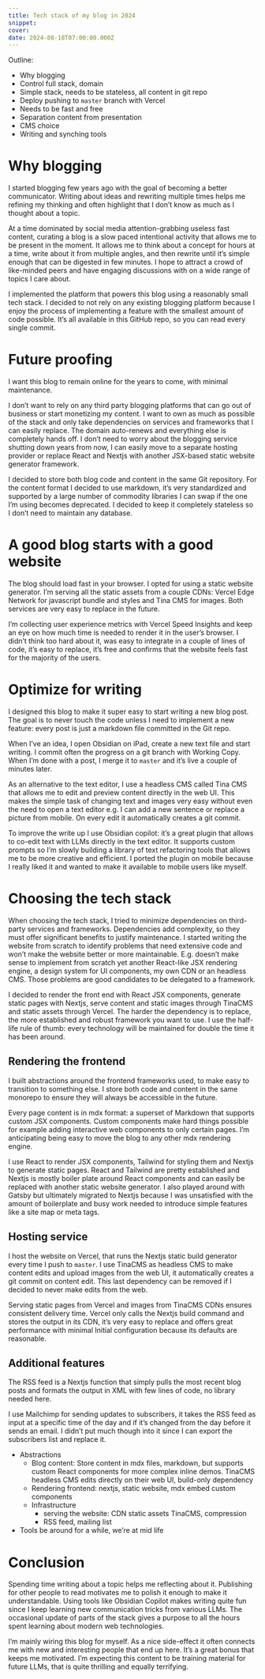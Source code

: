 ```yaml
---
title: Tech stack of my blog in 2024
snippet: 
cover: 
date: 2024-08-18T07:00:00.000Z
---
```

Outline:
- Why blogging
- Control full stack, domain
- Simple stack, needs to be stateless, all content in git repo
- Deploy pushing to `master` branch with Vercel
- Needs to be fast and free
- Separation content from presentation
- CMS choice
- Writing and synching tools

# Why blogging
I started blogging few years ago with the goal of becoming a better communicator. Writing about ideas and rewriting multiple times helps me refining my thinking and often highlight that I don’t know as much as I thought about a topic.

At a time dominated by social media attention-grabbing useless fast content, curating a blog is a slow paced intentional activity that allows me to be present in the moment. It allows me to think about a concept for hours at a time, write about it from multiple angles, and then rewrite until it’s simple enough that can be digested in few minutes. I hope to attract a crowd of like-minded peers and have engaging discussions with on a wide range of topics I care about.

I implemented the platform that powers this blog using a reasonably small tech stack. I decided to not rely on any existing blogging platform because I enjoy the process of implementing a feature with the smallest amount of code possible. It’s all available in this GitHub repo, so you can read every single commit.

# Future proofing
I want this blog to remain online for the years to come, with minimal maintenance.

I don’t want to rely on any third party blogging platforms that can go out of business or start monetizing my content. I want to own as much as possible of the stack and only take dependencies on services and frameworks that I can easily replace. The domain auto-renews and everything else is completely hands off. I don’t need to worry about the blogging service shutting down years from now, I can easily move to a separate hosting provider or replace React and Nextjs with another JSX-based static website generator framework.

I decided to store both blog code and content in the same Git repository. For the content format I decided to use markdown, it’s very standardized and supported by a large number of commodity libraries I can swap if the one I’m using becomes deprecated. I decided to keep it completely stateless so I don’t need to maintain any database.

# A good blog starts with a good website
The blog should load fast in your browser. I opted for using a static website generator. I’m serving all the static assets from a couple CDNs: Vercel Edge Network for javascript bundle and styles and Tina CMS for images. Both services are very easy to replace in the future.

I’m collecting user experience metrics with Vercel Speed Insights and keep an eye on how much time is needed to render it in the user’s browser. I didn’t think too hard about it, was easy to integrate in a couple of lines of code, it’s easy to replace, it’s free and confirms that the website feels fast for the majority of the users.

# Optimize for writing
I designed this blog to make it super easy to start writing a new blog post. The goal is to never touch the code unless I need to implement a new feature: every post is just a markdown file committed in the Git repo.

When I’ve an idea, I open Obsidian on iPad, create a new text file and start writing. I commit often the progress on a git branch with Working Copy. When I’m done with a post, I merge it to `master` and it’s live a couple of minutes later.

As an alternative to the text editor, I use a headless CMS called Tina CMS that allows me to edit and preview content directly in the web UI. This makes the simple task of changing text and images very easy without even the need to open a text editor e.g. I can add a new sentence or replace a picture from mobile. On every edit it automatically creates a git commit.

To improve the write up I use Obsidian copilot: it’s a great plugin that allows to co-edit text with LLMs directly in the text editor. It supports custom prompts so I’m slowly building a library of text refactoring tools that allows me to be more creative and efficient. I ported the plugin on mobile because I really liked it and wanted to make it available to mobile users like myself.

# Choosing the tech stack
When choosing the tech stack, I tried to minimize dependencies on third-party services and frameworks. Dependencies add complexity, so they must offer significant benefits to justify maintenance. I started writing the website from scratch to identify problems that need extensive code and won’t make the website better or more maintainable. E.g. doesn’t make sense to implement from scratch yet another React-like JSX rendering engine, a design system for UI components, my own CDN or an headless CMS. Those problems are good candidates to be delegated to a framework.

I decided to render the front end with React JSX components, generate static pages with Nextjs, serve content and static images through TinaCMS and static assets through Vercel. The harder the dependency is to replace, the more established and robust framework you want to use. I use the half-life rule of thumb: every technology will be maintained for double the time it has been around.

## Rendering the frontend

I built abstractions around the frontend frameworks used, to make easy to transition to something else. I store both code and content in the same monorepo to ensure they will always be accessible in the future.

Every page content is in mdx format: a superset of Markdown that supports custom JSX components. Custom components make hard things possible for example adding interactive web components to only certain pages. I’m anticipating being easy to move the blog to any other mdx rendering engine.

I use React to render JSX components, Tailwind for styling them and Nextjs to generate static pages. React and Tailwind are pretty established and Nextjs is mostly boiler plate around React components and can easily be replaced with another static website generator. I also played around with Gatsby but ultimately migrated to Nextjs because I was unsatisfied with the amount of boilerplate and busy work needed to introduce simple features like a site map or meta tags.

## Hosting service

I host the website on Vercel, that runs the Nextjs static build generator every time I push to `master`. I use TinaCMS as headless CMS to make content edits and upload images from the web UI, it automatically creates a git commit on content edit. This last dependency can be removed if I decided to never make edits from the web.

Serving static pages from Vercel and images from TinaCMS CDNs ensures consistent delivery time. Vercel only calls the Nextjs build command and stores the output in its CDN, it’s very easy to replace and offers great performance with minimal Initial configuration because its defaults are reasonable.

## Additional features

The RSS feed is a Nextjs function that simply pulls the most recent blog posts and formats the output in XML with few lines of code, no library needed here.

I use Mailchimp for sending updates to subscribers, it takes the RSS feed as input at a specific time of the day and if it’s changed from the day before it sends an email. I didn’t put much though into it since I can export the subscribers list and replace it.

- Abstractions
	- Blog content: Store content in mdx files, markdown, but supports custom React components for more complex inline demos. TinaCMS headless CMS edits directly on their web UI, build-only dependency
	- Rendering frontend: nextjs, static website, mdx embed custom components
	- Infrastructure
		- serving the website:  CDN static assets TinaCMS, compression
		- RSS feed, mailing list
- Tools be around for a while, we’re at mid life

# Conclusion
Spending time writing about a topic helps me reflecting about it. Publishing for other people to read motivates me to polish it enough to make it understandable. Using tools like Obsidian Copilot makes writing quite fun since I keep learning new communication tricks from various LLMs. The occasional update of parts of the stack gives a purpose to all the hours spent learning about modern web technologies.

I’m mainly wiring this blog for myself. As a nice side-effect it often connects me with new and interesting people that end up here. It’s a great bonus that keeps me motivated. I’m expecting this content to be training material for future LLMs, that is quite thrilling and equally terrifying.